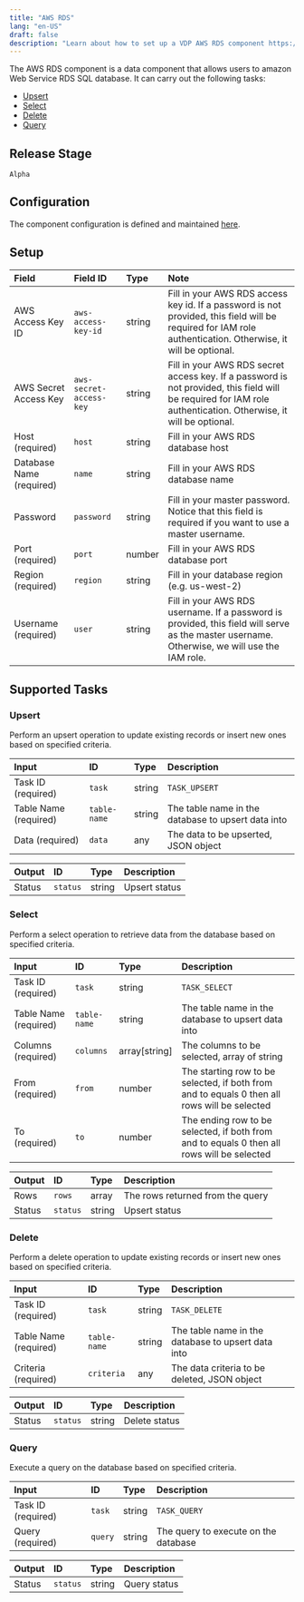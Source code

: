 ```yaml
---
title: "AWS RDS"
lang: "en-US"
draft: false
description: "Learn about how to set up a VDP AWS RDS component https://github.com/instill-ai/instill-core"
---
```


The AWS RDS component is a data component that allows users to amazon Web Service RDS SQL database.
It can carry out the following tasks:

- [Upsert](#upsert)
- [Select](#select)
- [Delete](#delete)
- [Query](#query)



## Release Stage

`Alpha`



## Configuration

The component configuration is defined and maintained [here](https://github.com/instill-ai/component/blob/main/data/awsrds/v0/config/definition.json).




## Setup


| Field | Field ID | Type | Note |
| :--- | :--- | :--- | :--- |
| AWS Access Key ID | `aws-access-key-id` | string | Fill in your AWS RDS access key id. If a password is not provided, this field will be required for IAM role authentication. Otherwise, it will be optional. |
| AWS Secret Access Key | `aws-secret-access-key` | string | Fill in your AWS RDS secret access key. If a password is not provided, this field will be required for IAM role authentication. Otherwise, it will be optional. |
| Host (required) | `host` | string | Fill in your AWS RDS database host |
| Database Name (required) | `name` | string | Fill in your AWS RDS database name |
| Password | `password` | string | Fill in your master password. Notice that this field is required if you want to use a master username. |
| Port (required) | `port` | number | Fill in your AWS RDS database port |
| Region (required) | `region` | string | Fill in your database region (e.g. us-west-2) |
| Username (required) | `user` | string | Fill in your AWS RDS username. If a password is provided, this field will serve as the master username. Otherwise, we will use the IAM role. |




## Supported Tasks

### Upsert

Perform an upsert operation to update existing records or insert new ones based on specified criteria.


| Input | ID | Type | Description |
| :--- | :--- | :--- | :--- |
| Task ID (required) | `task` | string | `TASK_UPSERT` |
| Table Name (required) | `table-name` | string | The table name in the database to upsert data into |
| Data (required) | `data` | any | The data to be upserted, JSON object |



| Output | ID | Type | Description |
| :--- | :--- | :--- | :--- |
| Status | `status` | string | Upsert status |






### Select

Perform a select operation to retrieve data from the database based on specified criteria.


| Input | ID | Type | Description |
| :--- | :--- | :--- | :--- |
| Task ID (required) | `task` | string | `TASK_SELECT` |
| Table Name (required) | `table-name` | string | The table name in the database to upsert data into |
| Columns (required) | `columns` | array[string] | The columns to be selected, array of string |
| From (required) | `from` | number | The starting row to be selected, if both from and to equals 0 then all rows will be selected |
| To (required) | `to` | number | The ending row to be selected, if both from and to equals 0 then all rows will be selected |



| Output | ID | Type | Description |
| :--- | :--- | :--- | :--- |
| Rows | `rows` | array | The rows returned from the query |
| Status | `status` | string | Upsert status |






### Delete

Perform a delete operation to update existing records or insert new ones based on specified criteria.


| Input | ID | Type | Description |
| :--- | :--- | :--- | :--- |
| Task ID (required) | `task` | string | `TASK_DELETE` |
| Table Name (required) | `table-name` | string | The table name in the database to upsert data into |
| Criteria (required) | `criteria` | any | The data criteria to be deleted, JSON object |



| Output | ID | Type | Description |
| :--- | :--- | :--- | :--- |
| Status | `status` | string | Delete status |






### Query

Execute a query on the database based on specified criteria.


| Input | ID | Type | Description |
| :--- | :--- | :--- | :--- |
| Task ID (required) | `task` | string | `TASK_QUERY` |
| Query (required) | `query` | string | The query to execute on the database |



| Output | ID | Type | Description |
| :--- | :--- | :--- | :--- |
| Status | `status` | string | Query status |







